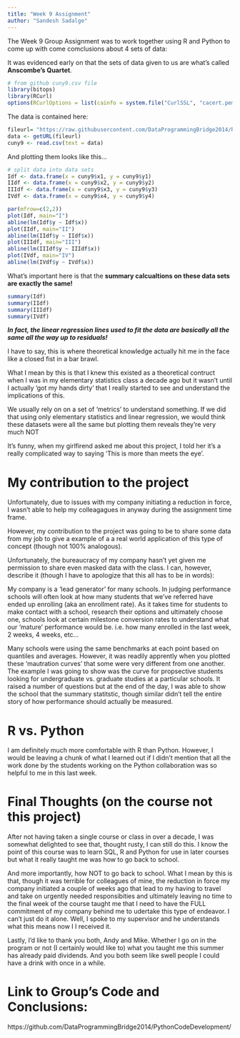 ```yaml
---
title: "Week 9 Assignment"
author: "Sandesh Sadalge"
---
```


The Week 9 Group Assignment was to work together using R and Python to come up with come comclusions about 4 sets of data:

It was evidenced early on that the sets of data given to us are what's called **Anscombe's Quartet**.

```r
# from github cuny9.csv file
library(bitops)
library(RCurl)
options(RCurlOptions = list(cainfo = system.file("CurlSSL", "cacert.pem", package = "RCurl")))
```

The data is contained here:

```r
fileurl= "https://raw.githubusercontent.com/DataProgrammingBridge2014/RCodeDevelopment/master/cuny9.csv"
data <- getURL(fileurl)
cuny9 <- read.csv(text = data)
```

And plotting them looks like this...

```r
# split data into data sets
Idf <- data.frame(x = cuny9$x1, y = cuny9$y1)
IIdf <- data.frame(x = cuny9$x2, y = cuny9$y2)
IIIdf <- data.frame(x = cuny9$x3, y = cuny9$y3)
IVdf <- data.frame(x = cuny9$x4, y = cuny9$y4)

par(mfrow=c(2,2))
plot(Idf, main="I")
abline(lm(Idf$y ~ Idf$x))
plot(IIdf, main="II")
abline(lm(IIdf$y ~ IIdf$x))
plot(IIIdf, main="III")
abline(lm(IIIdf$y ~ IIIdf$x))
plot(IVdf, main="IV")
abline(lm(IVdf$y ~ IVdf$x))
```

What's important here is that the **summary calcualtions on these data sets are exactly the same!**

``` r
summary(Idf)
summary(IIdf)
summary(IIIdf)
summary(IVdf)
```

***In fact, the linear regression lines used to fit the data are basically all the same all the way up to residuals!***

I have to say, this is where theoretical knowledge actually hit me in the face like a closed fist in a bar brawl.

What I mean by this is that I knew this existed as a theoretical contruct when I was in my elementary statistics class a decade ago but it wasn't until I actually 'got my hands dirty' that I really started to see and understand the implications of this.

We usually rely on on a set of 'metrics' to understand something.  If we did that using only elementary statistics and linear regression, we would think these datasets were all the same but plotting them reveals they're very much NOT

It's funny, when my girlfirend asked me about this project, I told her it's a really complicated way to saying 'This is more than meets the eye'.


# My contribution to the project

Unfortunately, due to issues with my company initiating a reduction in force, I wasn't able to help my colleagagues in anyway during the assignment time frame.

However, my contribution to the project was going to be to share some data from my job to give a example of a a real world application of this type of concept (though not 100% analogous).  

Unfortunately, the bureaucracy of my company hasn't yet given me permission to share even masked data with the class. I can, however, describe it (though I have to apologize that this all has to be in words):

My company is a 'lead generator' for many schools.  In judging performance schools will often look at how many students that we've referred have ended up enrolling (aka an enrollment rate).  As it takes time for students to make contact with a school, research their options and ultimately choose one, schools look at certain milestone conversion rates to understand what our 'mature' performance would be. i.e. how many enrolled in the last week, 2 weeks, 4 weeks, etc...

Many schools were using the same benchmarks at each point based on quantiles and averages.  However, it was readily apprently when you plotted these 'mautration curves' that some were very different from one another.  The example I was going to show was the curve for propsective students looking for undergraduate vs. graduate studies at a particular schools.  It raised a number of questions but at the end of the day, I was able to show the school that the summary statitstic, though similar didn't tell the entire story of how performance should actually be measured.

# R vs. Python

I am definitely much more comfortable with R than Python.  However, I would be leaving a chunk of what I learned out if I didn't mention that all the work done by the students working on the Python collaboration was so helpful to me in this last week.

# Final Thoughts (on the course not this project)

After not having taken a single course or class in over a decade, I was somewhat delighted to see that, thought rusty, I can still do this.  I know the point of this course was to learn SQL, R and Python for use in later courses but what it really taught me was how to go back to school.  

And more importantly, how NOT to go back to school.  What I mean by this is that, though it was terrible for colleagues of mine, the reduction in force my company initiated a couple of weeks ago that lead to my having to travel and take on urgently needed responsibities and ultimately leaving no time to the final week of the course taught me that I need to have the FULL commitment of my company behind me to udertake this type of endeavor.  I can't just do it alone.  Well, I spoke to my supervisor and he understands what this means now I I received it.

Lastly, I'd like to thank you both, Andy and Mike.  Whether I go on in the program or not (I certainly would like to) what you taught me this summer has already paid dividends.  And you both seem like swell people I could have a drink with once in a while.



# Link to Group's Code and Conclusions:
https://github.com/DataProgrammingBridge2014/PythonCodeDevelopment/
